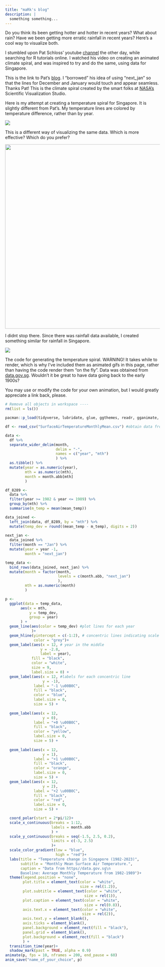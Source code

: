 ```yaml
---
title: "maRk's blog"
description: |
  something something...
---
```


Do you think its been getting hotter and hotter in recent years? What about rain? Have we been getting more erratic rainfall in recent years? Here's a cool way to visualize both.

I stumbled upon Pat Schloss' youtube [channel](https://www.youtube.com/@Riffomonas) the other day, while searching for R tutorials online. I watched his video on creating an animated climate spiral, and was inspired to try and do the same, using data for Singapore.

This is the link to Pat's [blog](https://riffomonas.org/code_club/2022-06-02-climate-spiral). I "borrowed" his idea of using "next_jan" so that the lines for December and January would touch and appear seamless. Thanks Pat! This is the climate spiral created by the smart folks at [NASA's](https://climate.nasa.gov/climate_resources/300/video-climate-spiral-1880-2022/) Scientific Visualization Studio.

Here is my attempt at creating a temperature spiral for Singapore. It is slightly different from Pat's. My temperature lines are colored by temperature difference, rather than by year.

![](images/temp_spiral.gif)

This is a different way of visualizing the same data. Which is more effective? Which do you prefer?

<center>![](images/temp_dots.gif){width="600"}</center>

I didnt stop there. Since there was rainfall data available, I created something similar for rainfall in Singapore.

![](images/rain_spiral.gif)

The code for generating the temperature spiral. WARNING! It takes while to render, which is why I've included them as animated gifs in this page, rather than having the code render them "on the fly". Data was obtained from [data.gov.sg](https://beta.data.gov.sg/). Wouldn't it be great to have data going back to the early 1900s?

You may use or modify the code for your own animation, but I would greatly appreciate a link back, please.

```r
# Remove all objects in workspace ----
rm(list = ls())

pacman::p_load(tidyverse, lubridate, glue, ggthemes, readr, gganimate, gifski, magick)

df <- read_csv("SurfaceAirTemperatureMonthlyMean.csv") #obtain data from data.gov.sg

data <-
  df %>% 
  separate_wider_delim(month,
                       delim = "-",
                       names = c("year", "mth")
                       ) %>% 
  as.tibble() %>% 
  mutate(year = as.numeric(year),
         mth = as.numeric(mth),
         month = month.abb[mth]
         )

df_8289 <- 
  data %>% 
  filter(year >= 1982 & year <= 1989) %>% 
  group_by(mth) %>% 
  summarise(m_temp = mean(mean_temp))

data_joined <-
  left_join(data, df_8289, by = "mth") %>% 
  mutate(temp_dev = round((mean_temp - m_temp), digits = 2))
  
next_jan <-
  data_joined %>% 
  filter(month == "Jan") %>% 
  mutate(year = year -1,
         month = "next_jan")

temp_data <-
  bind_rows(data_joined, next_jan) %>% 
  mutate(month = factor(month,
                        levels = c(month.abb, "next_jan")
                        ),
         mth = as.numeric(month)
         ) 

p <- 
  ggplot(data = temp_data,
       aes(x = mth,
           y = temp_dev,
           group = year)
       ) +
  geom_line(aes(color = temp_dev) #plot lines for each year
            )+
  geom_hline(yintercept = c(-1:2), # concentric lines indicating scale
             color = "grey")+
  geom_label(aes(x = 12, # year in the middle
                y = -2.8,
                label = year), 
            fill = "black",
            color = "white",
            size = 9,
            label.size = 0) +
  geom_label(aes(x = 12, #labels for each concentric line
                 y = -1),
             label = "-1 \u00B0C",
             fill = "black",
             color = "blue",
             label.size = 0,
             size = 5) +
  
  geom_label(aes(x = 12,
                 y = 0),
             label = "+0 \u00B0C",
             fill = "black",
             color = "yellow",
             label.size = 0,
             size = 5) +
  
  geom_label(aes(x = 12,
                 y = 1),
             label = "+1 \u00B0C",
             fill = "black",
             color = "orange",
             label.size = 0,
             size = 5) +
  geom_label(aes(x = 12,
                 y = 2),
             label = "+2 \u00B0C",
             fill = "black",
             color = "red",
             label.size = 0,
             size = 5) +

  coord_polar(start = 2*pi/12)+
  scale_x_continuous(breaks = 1:12,
                     labels = month.abb
                     ) +
  scale_y_continuous(breaks = seq(-1.5, 2.5, 0.2),
                     limits = c(-3, 2.5)
                     )+
  scale_color_gradient(low = "blue",
                       high = "red")+
  labs(title = "Temperature change in Singapore (1982-2023)",
       subtitle = "Monthly Mean Surface Air Temperature.",
       caption = "Data from https//data.gov.sg\n
       Baseline: Average Monthly Temperature from 1982-1989")+
  theme(legend.position = "none",
        plot.title = element_text(color = "white", 
                                  size = rel(1.2)),
        plot.subtitle = element_text(color = "white",
                                    size = rel(1)),
        plot.caption = element_text(color = "white",
                                    size = rel(0.8)),
        axis.text.x = element_text(color = "white",
                                   size = rel(2)),
        axis.text.y = element_blank(),
        axis.ticks = element_blank(),
        panel.background = element_rect(fill = "black"),
        panel.grid = element_blank(),
        plot.background = element_rect(fill = "black")
        ) +
  transition_time(year)+
  shadow_mark(past = TRUE, alpha = 0.9)
animate(p, fps = 10, nframes = 200, end_pause = 60)
anim_save("name_of_your_choice", p)

```
